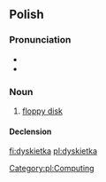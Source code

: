 ==Polish==

===Pronunciation===
* {{IPA|[dɨsˈkjɛtka]|lang=pl}}
* {{audio|Pl-dyskietka.ogg|Audio}}

===Noun===
{{head|pl|noun|g=f}}

# [[floppy disk]]

====Declension====
{{pl-decl-noun-ka|dyskiet}}

[[Category:pl:Computing]]

[[fi:dyskietka]]
[[pl:dyskietka]]